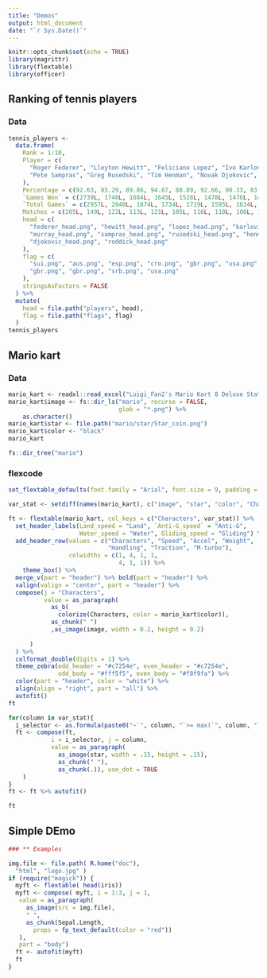 ```yaml
---
title: "Demos"
output: html_document
date: "`r Sys.Date()`"
---
```


```r
knitr::opts_chunk$set(echo = TRUE)
library(magrittr) 
library(flextable)
library(officer)
```

## Ranking of tennis players

### Data 


```r
tennis_players <-
  data.frame(
    Rank = 1:10,
    Player = c(
      "Roger Federer", "Lleyton Hewitt", "Feliciano Lopez", "Ivo Karlovic", "Andy Murray",
      "Pete Sampras", "Greg Rusedski", "Tim Henman", "Novak Djokovic", "Andy Roddick"
    ),
    Percentage = c(92.63, 85.29, 89.86, 94.87, 88.89, 92.66, 90.33, 83.77, 89.12, 92.76),
    `Games Won` = c(2739L, 1740L, 1684L, 1645L, 1528L, 1478L, 1476L, 1461L, 1442L, 1410L),
    `Total Games` = c(2957L, 2040L, 1874L, 1734L, 1719L, 1595L, 1634L, 1744L, 1618L, 1520L),
    Matches = c(205L, 149L, 122L, 113L, 121L, 105L, 116L, 110L, 106L, 103L),
    head = c(
      "federer_head.png", "hewitt_head.png", "lopez_head.png", "karlovic_head.png",
      "murray_head.png", "sampras_head.png", "rusedski_head.png", "henman_head.png",
      "djokovic_head.png", "roddick_head.png"
    ),
    flag = c(
      "sui.png", "aus.png", "esp.png", "cro.png", "gbr.png", "usa.png",
      "gbr.png", "gbr.png", "srb.png", "usa.png"
    ),
    stringsAsFactors = FALSE
  ) %>%
  mutate(
    head = file.path("players", head),
    flag = file.path("flags", flag)
  )
tennis_players
```

## Mario kart


### Data 

```r
mario_kart <- readxl::read_excel("Luigi_Fan2's Mario Kart 8 Deluxe Stat Chart.xlsx", range = "A2:M18")
mario_kart$image <- fs::dir_ls("mario", recurse = FALSE,
                               glob = "*.png") %>% 
    as.character()
mario_kart$star <- file.path("mario/star/Star_coin.png")
mario_kart$color <- "black"
mario_kart

fs::dir_tree("mario")
```

### flexcode

```r
set_flextable_defaults(font.family = "Arial", font.size = 9, padding = 2, digits = 1)

var_stat <- setdiff(names(mario_kart), c("image", "star", "color", "Characters"))

ft <- flextable(mario_kart, col_keys = c("Characters", var_stat)) %>% 
  set_header_labels(Land_speed = "Land", `Anti-G_speed` = "Anti-G", 
                    Water_speed = "Water", Gliding_speed = "Gliding") %>% 
  add_header_row(values = c("Characters", "Speed", "Accel", "Weight",
                            "Handling", "Traction", "M-turbo"),
                 colwidths = c(1, 4, 1, 1,
                               4, 1, 1)) %>%
    theme_box() %>% 
  merge_v(part = "header") %>% bold(part = "header") %>% 
  valign(valign = "center", part = "header") %>% 
  compose(j = "Characters", 
          value = as_paragraph(
            as_b(
              colorize(Characters, color = mario_kart$color)), 
            as_chunk(" ")
            ,as_image(image, width = 0.2, height = 0.2)
            
      )
  ) %>% 
  colformat_double(digits = 1) %>% 
  theme_zebra(odd_header = "#c7254e", even_header = "#c7254e",
              odd_body = "#fff5f5", even_body = "#f8f9fa") %>% 
  color(part = "header", color = "white") %>% 
  align(align = "right", part = "all") %>%
  autofit()
ft
```

```r
for(column in var_stat){
  i_selector <- as.formula(paste0("~`", column, "`>= max(`", column, "`, na.rm = TRUE)"))
  ft <- compose(ft, 
            i = i_selector, j = column, 
            value = as_paragraph(
              as_image(star, width = .15, height = .15), 
              as_chunk(" "), 
              as_chunk(.)), use_dot = TRUE
    )
}
ft <- ft %>% autofit() 

ft
```

## Simple DEmo

```r
### ** Examples

img.file <- file.path( R.home("doc"),
  "html", "logo.jpg" )
if (require("magick")) {
  myft <- flextable( head(iris))
  myft <- compose( myft, i = 1:3, j = 1,
   value = as_paragraph(
     as_image(src = img.file),
     " ",
     as_chunk(Sepal.Length,
       props = fp_text_default(color = "red"))
   ),
   part = "body")
  ft <- autofit(myft)
  ft
}
```

